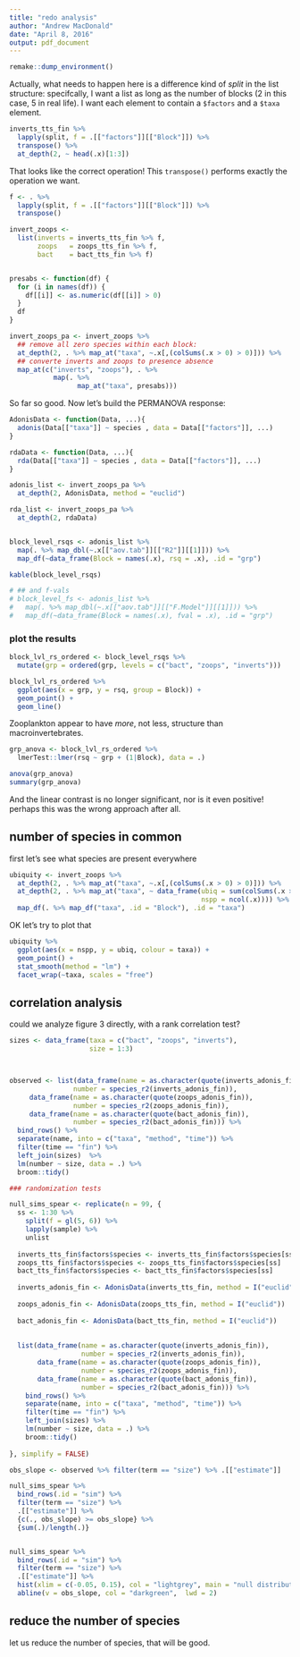 ```yaml
---
title: "redo analysis"
author: "Andrew MacDonald"
date: "April 8, 2016"
output: pdf_document
---
```


```r
remake::dump_environment()
```


Actually, what needs to happen here is a difference kind of _split_ in the list structure: specifcally, I want a list as long as the number of blocks (2 in this case, 5 in real life). I want each element to contain a `$factors` and a `$taxa` element.

```r

inverts_tts_fin %>% 
  lapply(split, f = .[["factors"]][["Block"]]) %>% 
  transpose() %>% 
  at_depth(2, ~ head(.x)[1:3])

```

That looks like the correct operation! This `transpose()` performs exactly the operation we want.

```r

f <- . %>% 
  lapply(split, f = .[["factors"]][["Block"]]) %>% 
  transpose()

invert_zoops <-  
  list(inverts = inverts_tts_fin %>% f,
       zoops   = zoops_tts_fin %>% f,
       bact    = bact_tts_fin %>% f)


presabs <- function(df) {
  for (i in names(df)) {
    df[[i]] <- as.numeric(df[[i]] > 0)
  }
  df
}

invert_zoops_pa <- invert_zoops %>% 
  ## remove all zero species within each block:
  at_depth(2, . %>% map_at("taxa", ~.x[,(colSums(.x > 0) > 0)])) %>% 
  ## converte inverts and zoops to presence absence
  map_at(c("inverts", "zoops"), . %>% 
           map(. %>% 
                 map_at("taxa", presabs)))

```

So far so good. Now let's build the PERMANOVA response:

```r
AdonisData <- function(Data, ...){  
  adonis(Data[["taxa"]] ~ species , data = Data[["factors"]], ...)
}

rdaData <- function(Data, ...){  
  rda(Data[["taxa"]] ~ species , data = Data[["factors"]], ...)
}

adonis_list <- invert_zoops_pa %>% 
  at_depth(2, AdonisData, method = "euclid")

rda_list <- invert_zoops_pa %>% 
  at_depth(2, rdaData)


block_level_rsqs <- adonis_list %>% 
  map(. %>% map_dbl(~.x[["aov.tab"]][["R2"]][[1]])) %>% 
  map_df(~data_frame(Block = names(.x), rsq = .x), .id = "grp")

kable(block_level_rsqs)

# ## and f-vals
# block_level_fs <- adonis_list %>% 
#   map(. %>% map_dbl(~.x[["aov.tab"]][["F.Model"]][[1]])) %>% 
#   map_df(~data_frame(Block = names(.x), fval = .x), .id = "grp")
```



### plot the results

```r
block_lvl_rs_ordered <- block_level_rsqs %>%
  mutate(grp = ordered(grp, levels = c("bact", "zoops", "inverts")))

block_lvl_rs_ordered %>% 
  ggplot(aes(x = grp, y = rsq, group = Block)) +
  geom_point() + 
  geom_line()
```

Zooplankton appear to have *more*, not less, structure than macroinvertebrates.

```r
grp_anova <- block_lvl_rs_ordered %>% 
  lmerTest::lmer(rsq ~ grp + (1|Block), data = .) 

anova(grp_anova)
summary(grp_anova)
```

And the linear contrast is no longer significant, nor is it even positive! perhaps this was the wrong approach after all.

## number of species in common

first let's see what species are present everywhere

```r
ubiquity <- invert_zoops %>% 
  at_depth(2, . %>% map_at("taxa", ~.x[,(colSums(.x > 0) > 0)])) %>% 
  at_depth(2, . %>% map_at("taxa", ~ data_frame(ubiq = sum(colSums(.x > 0) == 6),
                                                nspp = ncol(.x)))) %>% 
  map_df(. %>% map_df("taxa", .id = "Block"), .id = "taxa")
```

OK let's try to plot that

```r
ubiquity %>% 
  ggplot(aes(x = nspp, y = ubiq, colour = taxa)) +
  geom_point() + 
  stat_smooth(method = "lm") +
  facet_wrap(~taxa, scales = "free")
```


## correlation analysis

could we analyze figure 3 directly, with a rank correlation test? 

```r

sizes <- data_frame(taxa = c("bact", "zoops", "inverts"),
                    size = 1:3)



observed <- list(data_frame(name = as.character(quote(inverts_adonis_fin)), 
                number = species_r2(inverts_adonis_fin)),
     data_frame(name = as.character(quote(zoops_adonis_fin)), 
                number = species_r2(zoops_adonis_fin)),
     data_frame(name = as.character(quote(bact_adonis_fin)), 
                number = species_r2(bact_adonis_fin))) %>% 
  bind_rows() %>% 
  separate(name, into = c("taxa", "method", "time")) %>% 
  filter(time == "fin") %>% 
  left_join(sizes)  %>% 
  lm(number ~ size, data = .) %>% 
  broom::tidy()

### randomization tests

null_sims_spear <- replicate(n = 99, {
  ss <- 1:30 %>% 
    split(f = gl(5, 6)) %>% 
    lapply(sample) %>% 
    unlist
  
  inverts_tts_fin$factors$species <- inverts_tts_fin$factors$species[ss]
  zoops_tts_fin$factors$species <- zoops_tts_fin$factors$species[ss]
  bact_tts_fin$factors$species <- bact_tts_fin$factors$species[ss] 
  
  inverts_adonis_fin <- AdonisData(inverts_tts_fin, method = I("euclid"))
  
  zoops_adonis_fin <- AdonisData(zoops_tts_fin, method = I("euclid"))
  
  bact_adonis_fin <- AdonisData(bact_tts_fin, method = I("euclid"))
  
  
  list(data_frame(name = as.character(quote(inverts_adonis_fin)), 
                  number = species_r2(inverts_adonis_fin)),
       data_frame(name = as.character(quote(zoops_adonis_fin)), 
                  number = species_r2(zoops_adonis_fin)),
       data_frame(name = as.character(quote(bact_adonis_fin)), 
                  number = species_r2(bact_adonis_fin))) %>% 
    bind_rows() %>% 
    separate(name, into = c("taxa", "method", "time")) %>% 
    filter(time == "fin") %>% 
    left_join(sizes) %>% 
    lm(number ~ size, data = .) %>% 
    broom::tidy()
  
}, simplify = FALSE)

obs_slope <- observed %>% filter(term == "size") %>% .[["estimate"]]

null_sims_spear %>% 
  bind_rows(.id = "sim") %>% 
  filter(term == "size") %>% 
  .[["estimate"]] %>% 
  {c(., obs_slope) >= obs_slope} %>% 
  {sum(.)/length(.)} 


null_sims_spear %>% 
  bind_rows(.id = "sim") %>% 
  filter(term == "size") %>% 
  .[["estimate"]] %>% 
  hist(xlim = c(-0.05, 0.15), col = "lightgrey", main = "null distribution of slopes") %>% 
  abline(v = obs_slope, col = "darkgreen",  lwd = 2)
```

## reduce the number of species

let us reduce the number of species, that will be good. 

